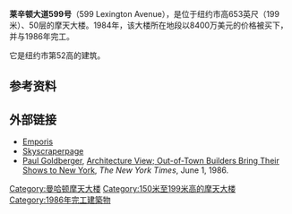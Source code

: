 {{Infobox building
|name               = 莱辛顿大道599号<br>599 Lexington Avenue
|image              = 599 Lexington Avenue, New York, New York.jpg
|image_size         = 200px
|caption            = 
|location           = New York City
|coordinates        = {{coord|40.75784|-73.97073|region:US-NY_type:landmark_scale:1000|display=inline,title}} 
|status             = 
|start_date         = 1984
|completion_date    = 1986
|opening            = 
|building_type      = 办公楼
|antenna_spire      = 
|roof               = {{convert|653|ft|m|abbr=on}}
|top_floor          = 
|floor_count        = 50
|elevator_count     = 
|cost               = 3亿美元<ref>[http://ny.therealdeal.com/articles/mort-zuckerman-gets-last-laugh-TueOct2118245604002008 Mort Zuckerman gets last laugh] {{webarchive|url=https://archive.is/20090225172741/http://ny.therealdeal.com/articles/mort-zuckerman-gets-last-laugh-TueOct2118245604002008 |date=2009-02-25 }}, Adam Piore, ''The Real Deal'', September 2008.</ref>
|floor_area         = 
|architect          = Edward Larrabee Barnes 
|structural_engineer= 
|main_contractor    = 
|developer          = 
|owner              = Boston Properties
|management         = 
|references         = 
}}

'''莱辛顿大道599号'''（599 Lexington Avenue），是位于纽约市高653英尺（199米）、50层的摩天大楼。1984年，该大楼所在地段以8400万美元的价格被买下，并与1986年完工。

它是纽约市第52高的建筑。

== 参考资料 ==
{{reflist}}

== 外部链接 ==
*[http://www.emporis.com/en/wm/bu/?id=599lexingtonavenuenue-newyorkcity-ny-usa Emporis] {{Wayback|url=http://www.emporis.com/en/wm/bu/?id=599lexingtonavenuenue-newyorkcity-ny-usa |date=20080317210519 }}
*[http://skyscraperpage.com/cities/?buildingID=645 Skyscraperpage] {{Wayback|url=http://skyscraperpage.com/cities/?buildingID=645 |date=20071124070639 }}
*[[Paul_Goldberger|Paul Goldberger]], [http://query.nytimes.com/gst/fullpage.html?res=9A0DE4D61231F932A35755C0A960948260 Architecture View; Out-of-Town Builders Bring Their Shows to New York], ''The New York Times'', June 1, 1986.

[[Category:曼哈顿摩天大楼|Category:曼哈顿摩天大楼]]
[[Category:150米至199米高的摩天大楼|Category:150米至199米高的摩天大楼]]
[[Category:1986年完工建築物|Category:1986年完工建築物]]